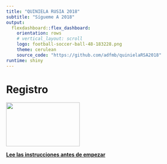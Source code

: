 ```yaml
---
title: "QUINIELA RUSIA 2018"
subtitle: "Sígueme A 2018"
output: 
  flexdashboard::flex_dashboard:
    orientation: rows
    # vertical_layout: scroll
    logo: football-soccer-ball-48-183228.png
    theme: cerulean
    source_code: "https://github.com/adfmb/quinielaRSA2018"
runtime: shiny
---
```


Registro {.sidebar data-width=200}
=======================================================================
![](www/russia19.jpg){#id .class width=200 height=120px}

<!-- ```{r echo=FALSE} -->
<!-- textInput("nombre_part", "Nombre completo del participante") -->

<!-- textInput("nombre_equipo", "Nombre de quien te invitó") -->

<!-- textInput("folio", "Folio proporcionado") -->

<!-- textInput("correo", "Correo electrónico del participante") -->
<!-- ``` -->

[**Lee las instrucciones antes de empezar**](#¿Cómo-jugar?)